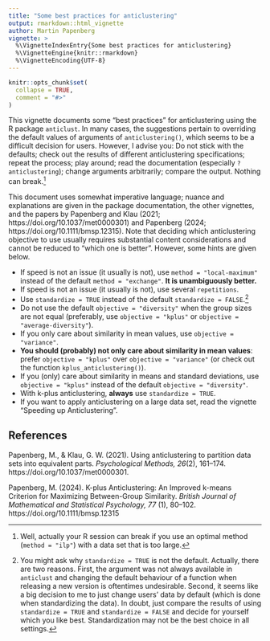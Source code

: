 ```yaml
---
title: "Some best practices for anticlustering"
output: rmarkdown::html_vignette
author: Martin Papenberg
vignette: >
  %\VignetteIndexEntry{Some best practices for anticlustering}
  %\VignetteEngine{knitr::rmarkdown}
  %\VignetteEncoding{UTF-8}
---
```


```r
knitr::opts_chunk$set(
  collapse = TRUE,
  comment = "#>"
)
```

This vignette documents some "best practices" for anticlustering using the R package `anticlust`. In many cases, the suggestions pertain to overriding the default values of arguments of `anticlustering()`, which seems to be a difficult decision for users. However, I advise you: Do not stick with the defaults; check out the results of different anticlustering specifications; repeat the process; play around; read the documentation (especially `?anticlustering`); change arguments arbitrarily; compare the output. Nothing can break.[^wellactually]

[^wellactually]: Well, actually your R session can break if you use an optimal method (`method = "ilp"`) with a data set that is too large.

This document uses somewhat imperative language; nuance and explanations are given in the package documentation, the other vignettes, and the papers by Papenberg and Klau (2021; https://doi.org/10.1037/met0000301) and Papenberg (2024; https://doi.org/10.1111/bmsp.12315). Note that deciding which anticlustering objective to use usually requires substantial content considerations and cannot be reduced to "which one is better". However, some hints are given below. 

- If speed is not an issue (it usually is not), use `method = "local-maximum"` instead of the default  `method = "exchange"`. **It is unambiguously better.**
- If speed is not an issue (it usually is not), use several `repetitions`.
- Use `standardize = TRUE` instead of the default `standardize = FALSE`.[^whydefault]
- Do not use the default `objective = "diversity"` when the group sizes are not equal (preferably, use `objective = "kplus"` or `objective = "average-diversity"`).
- If you only care about similarity in mean values, use `objective = "variance"`.
- **You should (probably) not only care about similarity in mean values**: prefer `objective = "kplus"` over `objective = "variance"` (or check out the function `kplus_anticlustering()`).
- If you (only) care about similarity in means and standard deviations, use `objective = "kplus"` instead of the default `objective = "diversity"`.
- With k-plus anticlustering, **always** use `standardize = TRUE`.
- If you want to apply anticlustering on a large data set, read the vignette "Speeding up Anticlustering".

[^whydefault]: You might ask why `standardize = TRUE` is not the default. Actually, there are two reasons. First, the argument was not always available in `anticlust` and changing the default behaviour of a function when releasing a new version is oftentimes undesirable. Second, it seems like a big decision to me to just change users' data by default (which is done when standardizing the data). In doubt, just compare the results of using `standardize = TRUE` and `standardize = FALSE` and decide for yourself which you like best. Standardization may not be the best choice in all settings.

## References 

Papenberg, M., & Klau, G. W. (2021). Using anticlustering to partition data sets into equivalent parts. *Psychological Methods, 26*(2), 161--174. https://doi.org/10.1037/met0000301.

Papenberg, M. (2024). K-plus Anticlustering: An Improved k-means Criterion for Maximizing Between-Group Similarity. *British Journal of Mathematical and Statistical Psychology, 77* (1), 80--102. https://doi.org/10.1111/bmsp.12315
